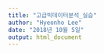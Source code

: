 ```yaml
---
title: "고급빅데이터분석_실습"
author: "Hyeonho Lee"
date: "2018년 10월 5일"
output: html_document
---
```



```r

```






